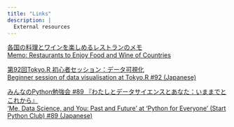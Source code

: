 ```yaml
---
title: "Links"
description: |
  External resources
---
```


<a href="https://github.com/ytknzw" class="link-noborder"><span class="fab fa-github font-size-fa"></span></a>
<a href="https://twitter.com/yutakanzawa" class="link-noborder"><span class="fab fa-twitter font-size-fa color-twitter"></span></a>
<a href="https://instagram.com/ytknzw" class="link-noborder"><span class="fab fa-instagram font-size-fa"></span></a>
<a href="https://note.com/yutakanzawa" class="link-noborder"><span class="far fa-sticky-note fa-rotate-180 font-size-fa color-note"></span></a>

[各国の料理とワインを楽しめるレストランのメモ<br>Memo: Restaurants to Enjoy Food and Wine of Countries](https://note.com/yutakanzawa/n/n89ddf8cae0dc)

[第92回Tokyo.R 初心者セッション：データ可視化<br>Beginner session of data visualisation at Tokyo.R #92 (Japanese)](TokyoR/初心者セッション_データ可視化_TokyoR_20210529.pdf)

[みんなのPython勉強会 #89 『わたしとデータサイエンスとあなた：いままでとこれから』<br>'Me, Data Science, and You: Past and Future' at 'Python for Everyone' (Start Python Club) #89 (Japanese)](StaPy/わたしとデータサイエンスとあなた_いままでとこれから_みんなのPython勉強会_20230119.pdf)
